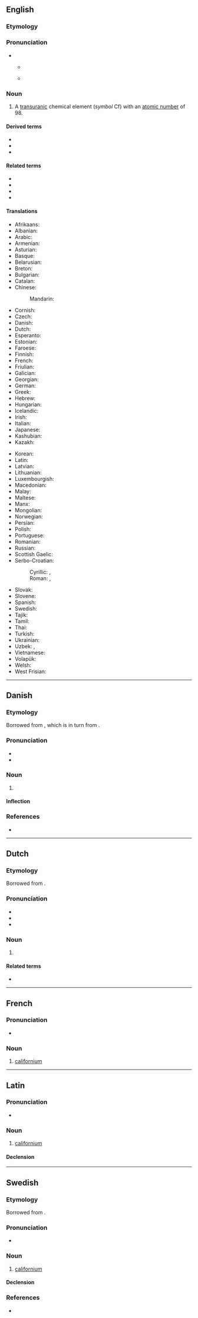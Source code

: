 {{also|Californium}}
==English==
{{elements|en|Cf|berkelium|Bk|einsteinium|Es}}
{{wikipedia}}

===Etymology===
{{suffix|en|California|ium}}

===Pronunciation===
* {{enPR|kălĭfôr'nēəm}}
** {{a|GA}} {{IPA|en|/ˌkælɪˈfɔɹniəm/}}
** {{a|RP}} {{IPA|en|/ˌkælɪˈfɔːniəm/}}

===Noun===
{{en-noun|-}}

# A [[transuranic]] chemical element (''symbol'' Cf) with an [[atomic number]] of 98.

====Derived terms====
* {{l|en|californium oxide}}
* {{l|en|californium oxychloride}}
* {{l|en|californium trichloride}}

====Related terms====
* {{l|en|californate}}
* {{l|en|California}}
* {{l|en|Californian}}
* {{l|en|californite}}

====Translations====
{{trans-top|chemical element}}
* Afrikaans: {{t+|af|kalifornium}}
* Albanian: {{t|sq|kalefornium}}
* Arabic: {{t|ar|كَالِيفُورْنِيُوم|m|tr=kaliforniyum}}
* Armenian: {{t|hy|կալիֆոռնիում}}
* Asturian: {{t|ast|californiu|m}}
* Basque: {{t|eu|kalifornioa}}
* Belarusian: {{t|be|каліфо́рній|m}}
* Breton: {{t+|br|kaliforniom}}
* Bulgarian: {{t|bg|калифо́рний|m}}
* Catalan: {{t+|ca|californi}}
* Chinese:
*: Mandarin: {{t+|cmn|鉲|tr=kāi|sc=Hani}}
* Cornish: {{t|kw|calyfornyum}}
* Czech: {{t+|cs|kalifornium}}
* Danish: {{t+|da|californium}}
* Dutch: {{t+|nl|californium|n}}
* Esperanto: {{t+|eo|kaliforniumo}}
* Estonian: {{t+|et|kalifornium}}
* Faroese: {{t|fo|kalifornium|n}}
* Finnish: {{t+|fi|kalifornium}}
* French: {{t+|fr|californium|m}}
* Friulian: {{t|fur|californi}}
* Galician: {{t+|gl|californio}}
* Georgian: {{t|ka|კალიფორნიუმი}}
* German: {{t+|de|Californium|n}}
* Greek: {{t+|el|καλιφόρνιο|n}}
* Hebrew: {{t+|he|קליפורניום|tr=kalifórniyum}}
* Hungarian: {{t+|hu|kalifornium}}
* Icelandic: {{t+|is|kalifornín}}
* Irish: {{t|ga|calafoirniam}}
* Italian: {{t+|it|californio|m}}
* Japanese: {{t+|ja|カリホルニウム|tr=karihoruniumu}}
* Kashubian: {{t|csb|kalifòrn}}
* Kazakh: {{t+|kk|калифорний|sc=Cyrl}}
{{trans-mid}}
* Korean: {{t+|ko|칼리포르늄}}
* Latin: {{t+|la|californium}}
* Latvian: {{t|lv|kalifornijs}}
* Lithuanian: {{t+|lt|kalifornis}}
* Luxembourgish: {{t|lb|Kalifornium}}
* Macedonian: {{t|mk|калифорниум|m}}
* Malay: {{t|ms|kalifornium}}
* Maltese: {{t|mt|kalifornjum}}
* Manx: {{t|gv|californium}}
* Mongolian: {{t|mn|калифорни}}
* Norwegian: {{t|no|californium}}
* Persian: {{t|fa|کالیفرنیم|tr=kâliforniom|sc=fa-Arab}}
* Polish: {{t+|pl|kaliforn|m}}
* Portuguese: {{t+|pt|califórnio|m}}
* Romanian: {{t+|ro|californiu|n}}
* Russian: {{t+|ru|калифо́рний|m}}
* Scottish Gaelic: {{t|gd|calafoirniam}}
* Serbo-Croatian:
*: Cyrillic: {{t|sh|калифорниј|m|sc=Cyrl}}, {{t|sh|калифорнијум|m|sc=Cyrl}}
*: Roman: {{t+|sh|kalifornij}}, {{t|sh|kalifornijum}}
* Slovak: {{t|sk|kalifornium}}
* Slovene: {{t+|sl|kalifornij}}
* Spanish: {{t+|es|californio|m}}
* Swedish: {{t+|sv|californium|n}}
* Tajik: {{t|tg|tr=kaliforni'|sc=Latn}}
* Tamil: {{t|ta|கலிபோர்ணியம்}}
* Thai: {{t|th|แคลิฟอร์เนียม}}
* Turkish: {{t+|tr|kaliforniyum}}
* Ukrainian: {{t+|uk|каліфо́рній|m}}
* Uzbek: {{t|uz|калифорний}}, {{t|uz|kaliforniy}}
* Vietnamese: {{t|vi|califoni}}
* Volapük: {{t+|vo|kalifornin}}
* Welsh: {{t|cy|califforniwm}}
* West Frisian: {{t|fy|californium}}
{{trans-bottom}}

----

==Danish==
{{elements|da|Cf|berkelium|Bk|einsteinium|Es}}

{{wikipedia|lang=da}}

===Etymology===
Borrowed from {{bor|da|en|californium}}, which is in turn from {{m|en|California}}.

===Pronunciation===
* {{IPA|da|/kalifɒːnjɔm/}}
* {{rhymes|da|ɔm}}

===Noun===
{{da-noun|g=n|californiummet|-}}

# {{lb|da|chemistry}} {{l|en|californium}}

====Inflection====
{{da-noun-infl|californiummet|n=sg}}

===References===
* {{R:DDO}}

----

==Dutch==
{{elements|nl|Cf|berkelium|Bk|einsteinium|Es}}
{{wikipedia|lang=nl}}
===Etymology===
Borrowed from {{bor|nl|en|californium}}.

===Pronunciation===
* {{IPA|nl|/ˌkaː.liˈfɔr.ni.ʏm/}}
* {{audio|nl|Nl-californium.ogg|Audio}}
* {{hyphenation|nl|ca|li|for|ni|um}}

===Noun===
{{nl-noun|n|-|-}}

# {{l|en|californium}} {{defdate|from 1950}}

====Related terms====
* {{l|nl|Californië}}

----

==French==
{{elements|fr|Cf|berkélium|Bk|einsteinium|Es}}
{{wikipedia|lang=fr}}

===Pronunciation===
* {{fr-IPA}}

===Noun===
{{fr-noun|m|-}}

# [[#English|californium]]

----

==Latin==
{{elements|la|Cf|berkelium|Bk|einsteinium|Es}}
{{wikipedia|lang=la}}

===Pronunciation===
* {{la-IPA|californium}}

===Noun===
{{la-noun|californium<2.-ium>}}

# [[#English|californium]]

====Declension====
{{la-ndecl|californium<2.-ium>}}

----

==Swedish==
{{elements|sv|Cf|berkelium|Bk|einsteinium|Es}}
{{wikipedia|lang=sv}}

===Etymology===
Borrowed from {{bor|sv|en|californium}}.

===Pronunciation===
*{{IPA|sv|/kalɪˈfoːrnɪɵm/|[kal̪ɪˈfoːɳɪɵm]}}

===Noun===
{{sv-noun|n}}

# [[#English|californium]]

====Declension====
{{sv-noun-unc-irreg-n|2=californiumet}}
{{sv-noun-unc-irreg-n|2=californiet}}

===References===
*{{R:svenska.se|so}}
